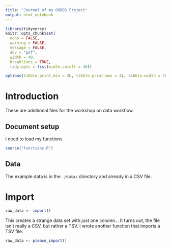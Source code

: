 ```yaml
---
title: "Journal of my OHBDS Project"
output: html_notebook
---
```


```r
library(tidyverse)
knitr::opts_chunk$set(
  echo = FALSE, 
  warning = FALSE,
  message = FALSE,
  dev = "pdf", 
  width = 40, 
  breaklines = TRUE, 
  tidy.opts = list(width.cutoff = 40))

options(tibble.print_min = 2L, tibble.print_max = 4L, tibble.width = 50L) 
```


# Introduction

These are additional files for the workshop on data workflow.

## Document setup

I need to load my functions

```r
source("functions.R")
```


## Data

The example data is in the `./data/` directory and already in a CSV file.

# Import

```r
raw_data <- import()
```

This creates a strange data set with just one column... It turns out, the file isn't really a CSV, but rather a TSV. I wrote another function that imports a TSV file:

```r
raw_data <- please_import()
```



